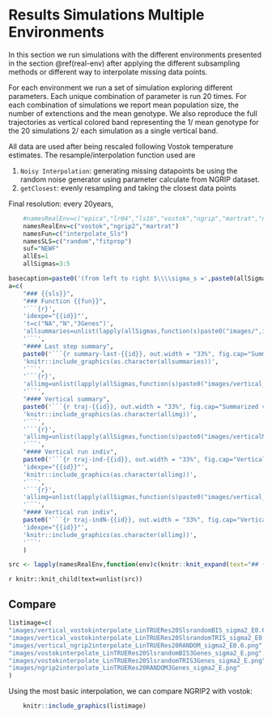 # Results  Simulations Multiple Environments

In this section we run simulations with the different environments presented in the section \@ref(real-env) after applying the different subsampling methods or different way to interpolate missing data points.

For each environment we run a set of simulation exploring different parameters. Each unique combination of parameter is run 20 times. For each combination of simulations we report mean population size, the number of extenctions and the mean genotype. We also reproduce the full trajectories as vertical colored band representing the 1/ mean genotype for the 20 simulations 2/ each simulation as a single vertical band.

All data are used after being rescaled following Vostok temperature estimates.
The resample/interpolation function used are

1. `Noisy Interpolation`: generating missing datapoints be using the random noise generator using parameter calculate from NGRIP dataset.
2. `getClosest`: evenly resampling and taking the closest data points

Final resolution: every 20years, 



```r
    #namesRealEnv=c("epica","lr04","ls16","vostok","ngrip","martrat","ngrip2")
    namesRealEnv=c("vostok","ngrip2","martrat")
    namesFun=c("interpolate_Sls")
    namesSLS=c("random","fitprop")
    suf="NEWF"
    allEs=1
    allSigmas=3:5

```

```r

basecaption=paste0('(from left to right $\\\\sigma_s =',paste0(allSigmas, collapse = ","),'$, real E: $E_x=0.1,E_y=1,E_z=.5$, SLS:{{sls}} Environment:{{env}})')
a=c(
    "### {{sls}}",
    "### Function {{fun}}",
    '```{r}',
    'idexpe="{{id}}"',
    't=c("NA","N","3Genes")',
    'allsummaries=unlist(lapply(allSigmas,function(s)paste0("images/",idexpe,t,"_sigma",s,"_E.png")))',
    '```',
    "#### Last step summary",
    paste0('```{r summary-last-{{id}}, out.width = "33%", fig.cap="Summary output for last step',basecaption,'",fig.show="hold",fig.link=allsummaries}'),
    'knitr::include_graphics(as.character(allsummaries))',
    '```',
    '```{r}',
    'allimg=unlist(lapply(allSigmas,function(s)paste0("images/vertical_",idexpe,"_sigma",s,"_E1.png")))',
    '```',
    "#### Vertical summary",
    paste0('```{r traj-{{id}}, out.width = "33%", fig.cap="Summarized vertical trajectories',basecaption,'",fig.show="hold",fig.link=allimg}'),
    'knitr::include_graphics(as.character(allimg))',
    '```',
    '```{r}',
    'allimg=unlist(lapply(allSigmas,function(s)paste0("images/verticalMz_",idexpe,"_sigma",s,"_E",allEs,".png")))',
    '```',
    "#### Vertical run indiv",
    paste0('```{r traj-ind-{{id}}, out.width = "33%", fig.cap="Vertical trajectories for 20 individual runs',basecaption,'",fig.show="hold",fig.link=allimg}'),
    'idexpe="{{id}}"',
    'knitr::include_graphics(as.character(allimg))',
    '```',
    '```{r}',
    'allimg=unlist(lapply(allSigmas,function(s)paste0("images/vertical_N_Mz_",idexpe,"_sigma",s,"_E",allEs,".png")))',
    '```',
    "#### Vertical run indiv",
    paste0('```{r traj-indN-{{id}}, out.width = "33%", fig.cap="Vertical trajectories for 20 individual runs, $N_e$',basecaption,'",fig.show="hold",fig.link=allimg}'),
    'idexpe="{{id}}"',
    'knitr::include_graphics(as.character(allimg))',
    '```'
    )

```

```r
src <- lapply(namesRealEnv,function(env)c(knitr::knit_expand(text="## {{env}} ",env=env),lapply(namesSLS,function(sls)knitr::knit_expand(text=a,id=paste0(env,namesFun,sls,suf),env=env,sls=sls))))

```

`r knitr::knit_child(text=unlist(src))`


## Compare 

```r
listimage=c(
"images/vertical_vostokinterpolate_LinTRUERes20SlsrandomBIS_sigma2_E0.6.png",
"images/vertical_vostokinterpolate_LinTRUERes20SlsrandomTRIS_sigma2_E0.6.png",
"images/vertical_ngrip2interpolate_LinTRUERes20RANDOM_sigma2_E0.6.png",
"images/vostokinterpolate_LinTRUERes20SlsrandomBIS3Genes_sigma2_E.png",
"images/vostokinterpolate_LinTRUERes20SlsrandomTRIS3Genes_sigma2_E.png",
"images/ngrip2interpolate_LinTRUERes20RANDOM3Genes_sigma2_E.png"
)
```

Using the most basic interpolation, we can compare NGRIP2 with vostok:
```r
    knitr::include_graphics(listimage)
```
